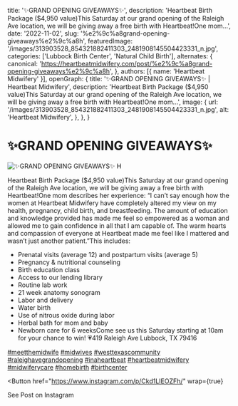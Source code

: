  title: '✨GRAND OPENING GIVEAWAYS✨',
  description: 'Heartbeat Birth Package ($4,950 value)This Saturday at our grand opening of the Raleigh Ave location, we will be giving away a free birth with Heartbeat!One mom...',
  date: '2022-11-02',
  slug: '%e2%9c%a8grand-opening-giveaways%e2%9c%a8h',
  featuredImage: '/images/313903528_854321882411303_2481908145504423331_n.jpg',
  categories: ['Lubbock Birth Center', 'Natural Child Birth'],
  alternates: {
    canonical: 'https://heartbeatmidwifery.com/post/%e2%9c%a8grand-opening-giveaways%e2%9c%a8h',
  },
  authors: [{ name: 'Heartbeat Midwifery' }],
  openGraph: {
    title: '✨GRAND OPENING GIVEAWAYS✨ | Heartbeat Midwifery',
    description: 'Heartbeat Birth Package ($4,950 value)This Saturday at our grand opening of the Raleigh Ave location, we will be giving away a free birth with Heartbeat!One mom...',
    image: {
      url: '/images/313903528_854321882411303_2481908145504423331_n.jpg',
      alt: 'Heartbeat Midwifery',
    },
  },
}


# ✨GRAND OPENING GIVEAWAYS✨

<Image
  src="/images/313903528_854321882411303_2481908145504423331_n.jpg"
  size="large"
  wrap={true}
  alt="✨GRAND OPENING GIVEAWAYS✨ H"
/>

Heartbeat Birth Package ($4,950 value)This Saturday at our grand opening of the Raleigh Ave location, we will be giving away a free birth with Heartbeat!One mom describes her experience: “I can’t say enough how the women at Heartbeat Midwifery have completely altered my view on my health, pregnancy, child birth, and breastfeeding. The amount of education and knowledge provided has made me feel so empowered as a woman and allowed me to gain confidence in all that I am capable of. The warm hearts and compassion of everyone at Heartbeat made me feel like I mattered and wasn’t just another patient.”This includes:

- Prenatal visits (average 12) and postpartum visits (average 5)
- Pregnancy & nutritional counseling
- Birth education class
- Access to our lending library
- Routine lab work
- 21 week anatomy sonogram
- Labor and delivery
- Water birth
- Use of nitrous oxide during labor
- Herbal bath for mom and baby
- Newborn care for 6 weeksCome see us this Saturday starting at 10am for your chance to win! 💗419 Raleigh Ave Lubbock, TX 79416

[#meetthemidwife](https://www.instagram.com/explore/tags/meetthemidwife/) [#midwives](https://www.instagram.com/explore/tags/midwives/) [#westtexascommunity](https://www.instagram.com/explore/tags/westtexascommunity/) [#raleighavegrandopening](https://www.instagram.com/explore/tags/raleighavegrandopening/) [#inaheartbeat](https://www.instagram.com/explore/tags/inaheartbeat/) [#heartbeatmidwifery](https://www.instagram.com/explore/tags/heartbeatmidwifery/) [#midwiferycare](https://www.instagram.com/explore/tags/midwiferycare/) [#homebirth](https://www.instagram.com/explore/tags/homebirth/) [#birthcenter](https://www.instagram.com/explore/tags/birthcenter/)

<Button
  href="https://www.instagram.com/p/Ckd1LIEOZFh/"
  wrap={true}
>
  See Post on Instagram
</Button>
